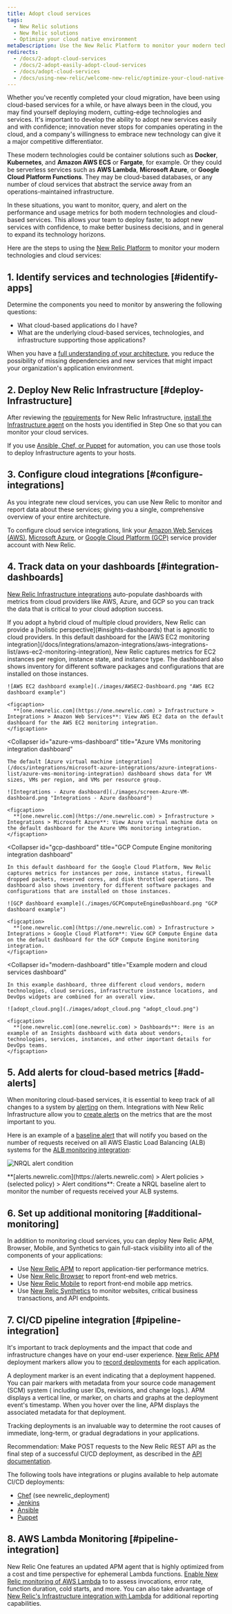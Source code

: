 ```yaml
---
title: Adopt cloud services
tags:
  - New Relic solutions
  - New Relic solutions
  - Optimize your cloud native environment
metaDescription: Use the New Relic Platform to monitor your modern technologies and cloud services.
redirects:
  - /docs/2-adopt-cloud-services
  - /docs/2-adopt-easily-adopt-cloud-services
  - /docs/adopt-cloud-services
  - /docs/using-new-relic/welcome-new-relic/optimize-your-cloud-native-environment/adopt-cloud-services
---
```


Whether you've recently completed your cloud migration, have been using cloud-based services for a while, or have always been in the cloud, you may find yourself deploying modern, cutting-edge technologies and services. It's important to develop the ability to adopt new services easily and with confidence; innovation never stops for companies operating in the cloud, and a company's willingness to embrace new technology can give it a major competitive differentiator.

These modern technologies could be container solutions such as **Docker**, **Kubernetes**, and **Amazon AWS ECS** or **Fargate**, for example. Or they could be serverless services such as **AWS Lambda**, **Microsoft Azure**, or **Google Cloud Platform Functions**. They may be cloud-based databases, or any number of cloud services that abstract the service away from an operations-maintained infrastructure.

In these situations, you want to monitor, query, and alert on the performance and usage metrics for both modern technologies and cloud-based services. This allows your team to deploy faster, to adopt new services with confidence, to make better business decisions, and in general to expand its technology horizons.

Here are the steps to using the [New Relic Platform](https://newrelic.com/products) to monitor your modern technologies and cloud services:

## 1. Identify services and technologies [#identify-apps]

Determine the components you need to monitor by answering the following questions:

* What cloud-based applications do I have?
* What are the underlying cloud-based services, technologies, and infrastructure supporting those applications?

When you have a [full understanding of your architecture](https://docs.newrelic.com/docs/identify-application-dependencies-inventory), you reduce the possibility of missing dependencies and new services that might impact your organization's application environment.

## 2. Deploy New Relic Infrastructure [#deploy-Infrastructure]

After reviewing the [requirements](https://docs.newrelic.com/docs/infrastructure/new-relic-infrastructure/getting-started/compatibility-requirements-new-relic-infrastructure) for New Relic Infrastructure, [install the Infrastructure agent](https://docs.newrelic.com/docs/infrastructure/new-relic-infrastructure/installation) on the hosts you identified in Step One so that you can monitor your cloud services.

If you use [Ansible, Chef, or Puppet](https://docs.newrelic.com/docs/infrastructure/new-relic-infrastructure/config-management-tools) for automation, you can use those tools to deploy Infrastructure agents to your hosts.

## 3. Configure cloud integrations [#configure-integrations]

As you integrate new cloud services, you can use New Relic to monitor and report data about these services; giving you a single, comprehensive overview of your entire architecture.

To configure cloud service integrations, link your [Amazon Web Services (AWS)](https://docs.newrelic.com/docs/infrastructure/amazon-integrations/aws-integrations-list), [Microsoft Azure](https://docs.newrelic.com/docs/infrastructure/microsoft-azure-integrations/azure-integrations-list), or [Google Cloud Platform (GCP)](https://docs.newrelic.com/docs/integrations/google-cloud-platform-integrations) service provider account with New Relic.

## 4. Track data on your dashboards [#integration-dashboards]

[New Relic Infrastructure integrations](/docs/integrations) auto-populate dashboards with metrics from cloud providers like AWS, Azure, and GCP so you can track the data that is critical to your cloud adoption success.

<Callout variant="tip">
  If you adopt a hybrid cloud of multiple cloud providers, New Relic can provide a [holistic perspective](#insights-dashboards) that is agnostic to cloud providers.
</Callout>

<CollapserGroup>
  <Collapser
    id="aws-ec2-dashboard"
    title="AWS EC2 monitoring integration dashboard"
  >
    In this default dashboard for the [AWS EC2 monitoring integration](/docs/integrations/amazon-integrations/aws-integrations-list/aws-ec2-monitoring-integration), New Relic captures metrics for EC2 instances per region, instance state, and instance type. The dashboard also shows inventory for different software packages and configurations that are installed on those instances.

    ![AWS EC2 dashboard example](./images/AWSEC2-Dashboard.png "AWS EC2 dashboard example")

    <figcaption>
      **[one.newrelic.com](https://one.newrelic.com) > Infrastructure > Integrations > Amazon Web Services**: View AWS EC2 data on the default dashboard for the AWS EC2 monitoring integration.
    </figcaption>
  </Collapser>

  <Collapser
    id="azure-vms-dashboard"
    title="Azure VMs monitoring integration dashboard"
  >
    The default [Azure virtual machine integration](/docs/integrations/microsoft-azure-integrations/azure-integrations-list/azure-vms-monitoring-integration) dashboard shows data for VM sizes, VMs per region, and VMs per resource group.

    ![Integrations - Azure dashboard](./images/screen-Azure-VM-dashboard.png "Integrations - Azure dashboard")

    <figcaption>
      **[one.newrelic.com](https://one.newrelic.com) > Infrastructure > Integrations > Microsoft Azure**: View Azure virtual machine data on the default dashboard for the Azure VMs monitoring integration.
    </figcaption>
  </Collapser>

  <Collapser
    id="gcp-dashboard"
    title="GCP Compute Engine monitoring integration dashboard"
  >
    In this default dashboard for the Google Cloud Platform, New Relic captures metrics for instances per zone, instance status, firewall dropped packets, reserved cores, and disk throttled operations. The dashboard also shows inventory for different software packages and configurations that are installed on those instances.

    ![GCP dashboard example](./images/GCPComputeEngineDashboard.png "GCP dashboard example")

    <figcaption>
      **[one.newrelic.com](https://one.newrelic.com) > Infrastructure > Integrations > Google Cloud Platform**: View GCP Compute Engine data on the default dashboard for the GCP Compute Engine monitoring integration.
    </figcaption>
  </Collapser>

  <Collapser
    id="modern-dashboard"
    title="Example modern and cloud services dashboard"
  >
    In this example dashboard, three different cloud vendors, modern technologies, cloud services, infrastructure instance locations, and DevOps widgets are combined for an overall view.

    ![adopt_cloud.png](./images/adopt_cloud.png "adopt_cloud.png")

    <figcaption>
      **[one.newrelic.com](one.newrelic.com) > Dashboards**: Here is an example of an Insights dashboard with data about vendors, technologies, services, instances, and other important details for DevOps teams.
    </figcaption>
  </Collapser>
</CollapserGroup>

## 5. Add alerts for cloud-based metrics [#add-alerts]

When monitoring cloud-based services, it is essential to keep track of all changes to a system by [alerting](https://docs.newrelic.com/docs/alerts/new-relic-alerts/getting-started/introduction-new-relic-alerts) on them. Integrations with New Relic Infrastructure allow you to [create alerts](https://docs.newrelic.com/docs/alerts/new-relic-alerts/defining-conditions/create-alert-conditions-nrql-queries) on the metrics that are the most important to you.

Here is an example of a [baseline alert](https://docs.newrelic.com/docs/alerts/new-relic-alerts/defining-conditions/create-baseline-alert-conditions) that will notify you based on the number of requests received on all AWS Elastic Load Balancing (ALB) systems for the [ALB monitoring integration](https://docs.newrelic.com/docs/integrations/amazon-integrations/aws-integrations-list/aws-alb-monitoring-integration):

![NRQL alert condition](./images/screen-NRQL-alert-condition.png "NRQL alert condition")

<figcaption>
  **[alerts.newrelic.com](https://alerts.newrelic.com) > Alert policies > (selected policy) > Alert conditions**: Create a NRQL baseline alert to monitor the number of requests received your ALB systems.
</figcaption>

## 6. Set up additional monitoring [#additional-monitoring]

In addition to monitoring cloud services, you can deploy New Relic APM, Browser, Mobile, and Synthetics to gain full-stack visibility into all of the components of your applications:

* Use [New Relic APM](https://docs.newrelic.com/docs/apm) to report application-tier performance metrics.
* Use [New Relic Browser](https://docs.newrelic.com/docs/browser) to report front-end web metrics.
* Use [New Relic Mobile](https://docs.newrelic.com/docs/mobile-monitoring) to report front-end mobile app metrics.
* Use [New Relic Synthetics](https://docs.newrelic.com/docs/synthetics) to monitor websites, critical business transactions, and API endpoints.

## 7. CI/CD pipeline integration [#pipeline-integration]

It's important to track deployments and the impact that code and infrastructure changes have on your end-user experience. [New Relic APM](https://docs.newrelic.com/docs/apm/new-relic-apm/getting-started/introduction-new-relic-apm) deployment markers allow you to [record deployments](https://docs.newrelic.com/docs/apm/new-relic-apm/maintenance/record-deployments) for each application.

A deployment marker is an event indicating that a deployment happened. You can pair markers with metadata from your source code management (SCM) system ( including user IDs, revisions, and change logs.). APM displays a vertical line, or marker, on charts and graphs at the deployment event's timestamp. When you hover over the line, APM displays the associated metadata for that deployment.

Tracking deployments is an invaluable way to determine the root causes of immediate, long-term, or gradual degradations in your applications.

Recommendation: Make POST requests to the New Relic REST API as the final step of a successful CI/CD deployment, as described in the [API documentation](https://docs.newrelic.com/docs/apm/new-relic-apm/maintenance/record-deployments).

The following tools have integrations or plugins available to help automate CI/CD deployments:

* [Chef](https://supermarket.chef.io/cookbooks/newrelic) (see newrelic_deployment)
* [Jenkins](https://wiki.jenkins.io/display/JENKINS/New+Relic+Deployment+Notifier+Plugin)
* [Ansible](https://docs.ansible.com/ansible/latest/modules/newrelic_deployment_module.html)
* [Puppet](https://puppet.com/docs/pipelines-for-apps/free/integrate-newrelic.html)

## 8. AWS Lambda Monitoring [#pipeline-integration]

New Relic One features an updated APM agent that is highly optimized from a cost and time perspective for ephemeral Lambda functions. [Enable New Relic monitoring of AWS Lambda](https://docs.newrelic.com/docs/serverless-function-monitoring/aws-lambda-monitoring/get-started/enable-new-relic-monitoring-aws-lambda) to to assess invocations, error rate, function duration, cold starts, and more. You can also take advantage of [New Relic's Infrastructure integration with Lambda](https://docs.newrelic.com/docs/integrations/amazon-integrations/aws-integrations-list/aws-lambda-monitoring-integration) for additional reporting capabilities.
